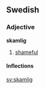 ==Swedish==
===Adjective===
'''skamlig'''

# [[shameful]]

====Inflections====
{{sv-adj|skamlig|skamligt|skamlige|skamliga|skamligare|skamligaste|skamligaste|skamligast}}
[[sv:skamlig]]